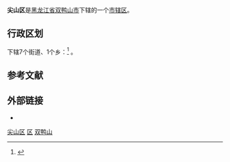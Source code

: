 {{Infobox China County
| county = 尖山区
| usedname = 
| nameorigin = 
| Photo = 
| Photoname = 
| map = File:ChinaShuangyashanJianshan.png
| map_caption = 尖山区在双鸭山市的位置
| Pinyin =  Jiānshān Qū
| Belong = [[黑龙江省|黑龙江省]][[双鸭山市|双鸭山市]]
| Types = [[市辖区|市辖区]]
| admincode =  230502
| founded = 
| seat = 新兴大街
| officerTitle = 区委书记
| officer = 赵彤
| officerTitle2 = 区长
| officer2 = 刘少坤
| division = 8
| town = 
| township = 1
| subdistrict = 7
| dialect = 东北官话
| post code = 155100
| phone code = 469
| coordinate = 
| area = 97.7
| area land = 
| area water = 
| census yr = 2014
| pop = 23万人
| density =  
| GDP = 
| GDP_as_of = 
| GDPPC = 
| carlicense = 黑J
| web = www.sysjs.gov.cn
| web_title = 尖山区政府网
}}
'''尖山区'''是[[黑龙江省|黑龙江省]][[双鸭山市|双鸭山市]]下辖的一个[[市辖区|市辖区]]。

== 行政区划 ==
下辖7个街道、1个乡：<ref>{{PRC admin/ref sgc|23/05/02/000/000}}</ref>
{{PRC admin/children|23/05/02/000/000}}。

== 参考文献 ==
{{reflist}}

== 外部链接 ==
* {{Official website|http://www.sysjs.gov.cn/|name=尖山区人民政府门户网站}}

{{尖山区行政区划}}
{{双鸭山市行政区划}}
{{黑龙江行政区划}}

[[Category:尖山区|]]
[[Category:双鸭山区县|区]]
[[Category:黑龙江市辖区|双鸭山]]